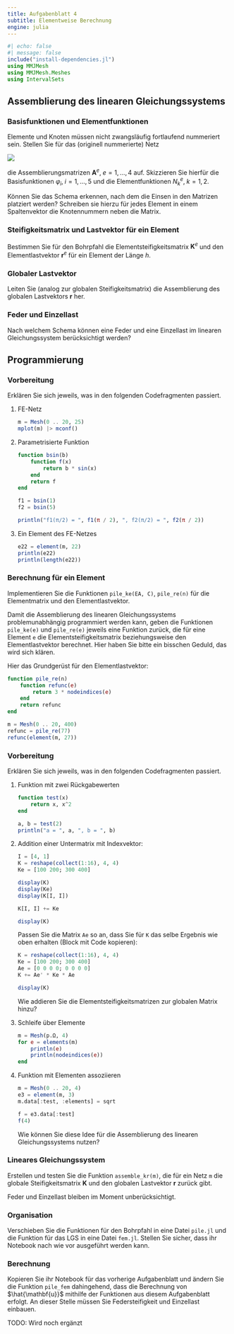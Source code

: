```yaml
---
title: Aufgabenblatt 4
subtitle: Elementweise Berechnung
engine: julia
---
```


```julia
#| echo: false
#| message: false
include("install-dependencies.jl")
using MMJMesh
using MMJMesh.Meshes
using IntervalSets
```

## Assemblierung des linearen Gleichungssystems

### Basisfunktionen und Elementfunktionen

Elemente und Knoten müssen nicht zwangsläufig fortlaufend nummeriert sein. Stellen Sie für das (originell nummerierte) Netz

![](bilder/mesh.svg)

die Assemblierungsmatrizen $\mathbf{A}^e, \; e = 1, \dots, 4$ auf. Skizzieren Sie hierfür die Basisfunktionen $\varphi_i, \; i = 1, \dots, 5$ und die Elementfunktionen $N^e_k, \; k = 1, 2$.

Können Sie das Schema erkennen, nach dem die Einsen in den Matrizen platziert werden? Schreiben sie hierzu für jedes Element in einem Spaltenvektor die Knotennummern neben die Matrix.

### Steifigkeitsmatrix und Lastvektor für ein Element

Bestimmen Sie für den Bohrpfahl die Elementsteifigkeitsmatrix $\mathbf{K}^e$ und den Elementlastvektor $\mathbf{r}^e$ für ein Element der Länge $h$.

### Globaler Lastvektor

Leiten Sie (analog zur globalen Steifigkeitsmatrix) die Assemblierung des globalen Lastvektors $\mathbf{r}$ her.

### Feder und Einzellast

Nach welchem Schema können eine Feder und eine Einzellast im linearen Gleichungssystem berücksichtigt werden?

## Programmierung

### Vorbereitung

Erklären Sie sich jeweils, was in den folgenden Codefragmenten passiert.

1. FE-Netz

    ```julia
    m = Mesh(0 .. 20, 25)
    mplot(m) |> mconf()
    ```

1. Parametrisierte Funktion

    ```julia
    function bsin(b)
        function f(x)
            return b * sin(x)
        end
        return f
    end

    f1 = bsin(1)
    f2 = bsin(5)

    println("f1(π/2) = ", f1(π / 2), ", f2(π/2) = ", f2(π / 2))
    ```

1. Ein Element des FE-Netzes

    ```julia
    e22 = element(m, 22)
    println(e22)
    println(length(e22))
    ```

### Berechnung für ein Element

Implementieren Sie die Funktionen `pile_ke(EA, C)`, `pile_re(n)` für die Elementmatrix und den Elementlastvektor.

Damit die Assemblierung des linearen Gleichungssystems problemunabhängig programmiert werden kann, geben die Funktionen `pile_ke(e)` und `pile_re(e)` jeweils eine Funktion zurück, die für eine Element `e` die Elementsteifigkeitsmatrix beziehungsweise den Elementlastvektor berechnet. Hier haben Sie bitte ein bisschen Geduld, das wird sich klären.

Hier das Grundgerüst für den Elementlastvektor:

```julia
function pile_re(n)
    function refunc(e)
        return 3 * nodeindices(e)
    end
    return refunc
end

m = Mesh(0 .. 20, 400)
refunc = pile_re(77)
refunc(element(m, 27))
```

### Vorbereitung

Erklären Sie sich jeweils, was in den folgenden Codefragmenten passiert.

1. Funktion mit zwei Rückgabewerten

    ```julia
    function test(x)
        return x, x^2
    end

    a, b = test(2)
    println("a = ", a, ", b = ", b)
    ```

1. Addition einer Untermatrix mit Indexvektor:

    ```julia
    I = [4, 1]
    K = reshape(collect(1:16), 4, 4)
    Ke = [100 200; 300 400]  

    display(K)
    display(Ke)
    display(K[I, I])

    K[I, I] += Ke

    display(K)
    ```

    Passen Sie die Matrix `Ae` so an, dass Sie für `K` das selbe Ergebnis wie oben erhalten (Block mit Code kopieren):

    ```julia
    K = reshape(collect(1:16), 4, 4)
    Ke = [100 200; 300 400]  
    Ae = [0 0 0 0; 0 0 0 0]
    K += Ae' * Ke * Ae

    display(K)
    ```

    Wie addieren Sie die Elementsteifigkeitsmatrizen zur globalen Matrix hinzu?

1. Schleife über Elemente

    ```julia
    m = Mesh(p.Ω, 4)
    for e = elements(m)
        println(e)
        println(nodeindices(e))
    end
    ```

1. Funktion mit Elementen assoziieren

    ```julia
    m = Mesh(0 .. 20, 4)
    e3 = element(m, 3)
    m.data[:test, :elements] = sqrt

    f = e3.data[:test]
    f(4)
    ```

    Wie können Sie diese Idee für die Assemblierung des linearen Gleichungssystems nutzen?


### Lineares Gleichungssystem

Erstellen und testen Sie die Funktion `assemble_kr(m)`, die für ein Netz `m` die globale Steifigkeitsmatrix $\mathbf{K}$ und den globalen Lastvektor $\mathbf{r}$ zurück gibt. 

Feder und Einzellast bleiben im Moment unberücksichtigt.

### Organisation

Verschieben Sie die Funktionen für den Bohrpfahl in eine Datei `pile.jl` und die Funktion für das LGS in eine Datei `fem.jl`. Stellen Sie sicher, dass ihr Notebook nach wie vor ausgeführt werden kann.

### Berechnung

Kopieren Sie ihr Notebook für das vorherige Aufgabenblatt und ändern Sie die Funktion `pile_fem` dahingehend, dass die Berechnung von $\hat{\mathbf{u}}$ mithilfe der Funktionen aus diesem Aufgabenblatt erfolgt. An dieser Stelle müssen Sie Federsteifigkeit und Einzellast einbauen.

TODO: Wird noch ergänzt